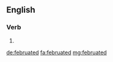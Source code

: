 ==English==

===Verb===
{{head|en|verb form}}

# {{en-past of|februate}}

[[de:februated]]
[[fa:februated]]
[[mg:februated]]